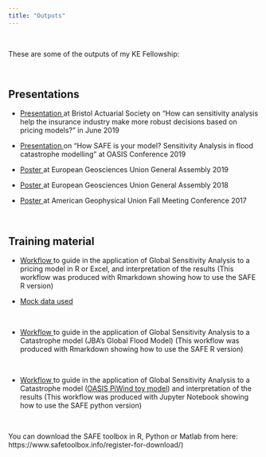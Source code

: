 ```yaml
---
title: "Outputs"
---
```


<br> 

These are some of the outputs of my KE Fellowship:

<br> 

## Presentations

 - <a href="VNoacco_GSA_pricing.pdf#" class="download" title="GSA_pricing"> Presentation </a> at Bristol Actuarial Society on "How can sensitivity analysis help the insurance industry make more robust decisions based on pricing models?" in June 2019
 
 - <a href="GSA_SAFE_presentation_OASIS_VNoacco.pdf#" class="download" title="GSA_JBA_flood"> Presentation </a> on "How SAFE is your model? Sensitivity Analysis in flood catastrophe modelling" at OASIS Conference 2019

  - <a href="Poster_VNoacco_EGU_2019.pdf#" class="download" title="Download EGU poster as PDF"> Poster </a> at European Geosciences  Union General Assembly 2019
  
 - <a href="Poster_VNoacco_EGU_2018.pdf#" class="download" title="Download EGU poster as PDF"> Poster </a>	 at European Geosciences Union General Assembly 2018
  
 - <a href="Poster_AGU2017_VNOACCO_07_12_2017_final.pdf#" class="download" title="Download AGU poster as PDF"> Poster </a>	at American Geophysical Union Fall Meeting Conference 2017
 
<br> 

## Training material

 - <a href="workflow_GSA_actuarial_example.html#" class="download" title="Download pdf Rmarkdown"> Workflow </a> to guide in the application of Global Sensitivity Analysis to a pricing model in R or Excel, and interpretation of the results (This workflow was produced with Rmarkdown showing how to use the SAFE R version)
 
 - <a href="Results_anonym_500samples.csv#" class="download" title="Download excel data"> Mock data used
 
 <br>

 - <a href="workflow_GSA_CAT_Model_JBA.html#" class="download" title="Download html GSA JBA"> Workflow </a> to guide in the application of Global Sensitivity Analysis to a Catastrophe model (JBA's Global Flood Model) (This workflow was produced with Rmarkdown showing how to use the SAFE R version)
 
<br>

  - <a href="workflow_GSA_CAT_Model_JBA.htlm#" class="download" title="Download html GSA PiWind"> Workflow </a> to guide in the application of Global Sensitivity Analysis to a Catastrophe model ([OASIS PiWind toy model](https://github.com/OasisLMF/OasisPiWind)) and interpretation of the results (This workflow was produced with Jupyter Notebook showing how to use the SAFE python version)

<br>

You can download the SAFE toolbox in R, Python or Matlab from here: https://www.safetoolbox.info/register-for-download/)

[comment]: <> (## Research papers)


   
[comment]: <> (## Practitioners papers)
  


[comment]: <> (## Reports)




